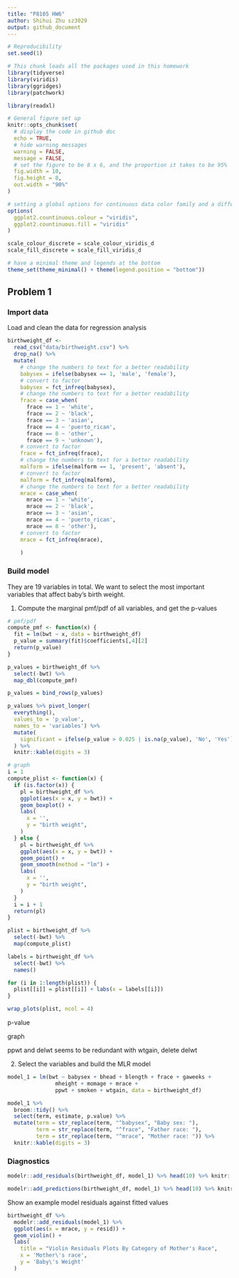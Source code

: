 ```yaml
---
title: "P8105 HW6"
author: Shihui Zhu sz3029
output: github_document
---
```


```r
# Reproducibility
set.seed(1)

# This chunk loads all the packages used in this homework
library(tidyverse)
library(viridis)
library(ggridges)
library(patchwork)

library(readxl)

# General figure set up
knitr::opts_chunk$set(
  # display the code in github doc
  echo = TRUE,
  # hide warning messages
  warning = FALSE,
  message = FALSE,
  # set the figure to be 8 x 6, and the proportion it takes to be 95%
  fig.width = 10,
  fig.height = 8, 
  out.width = "90%"
)

# setting a global options for continuous data color family and a different format to set discrete data to have a color family
options(
  ggplot2.countinuous.colour = "viridis",
  ggplot2.countinuous.fill = "viridis"
)

scale_colour_discrete = scale_colour_viridis_d
scale_fill_discrete = scale_fill_viridis_d

# have a minimal theme and legends at the bottom
theme_set(theme_minimal() + theme(legend.position = "bottom"))
```

## Problem 1

### Import data

Load and clean the data for regression analysis
```r
birthweight_df <- 
  read_csv("data/birthweight.csv") %>%
  drop_na() %>%
  mutate(
    # change the numbers to text for a better readability
    babysex = ifelse(babysex == 1, 'male', 'female'),
    # convert to factor
    babysex = fct_infreq(babysex),
    # change the numbers to text for a better readability
    frace = case_when(
      frace == 1 ~ 'white',
      frace == 2 ~ 'black',
      frace == 3 ~ 'asian',
      frace == 4 ~ 'puerto_rican',
      frace == 8 ~ 'other',
      frace == 9 ~ 'unknown'),
    # convert to factor
    frace = fct_infreq(frace),
    # change the numbers to text for a better readability
    malform = ifelse(malform == 1, 'present', 'absent'),
    # convert to factor
    malform = fct_infreq(malform),
    # change the numbers to text for a better readability
    mrace = case_when(
      mrace == 1 ~ 'white',
      mrace == 2 ~ 'black',
      mrace == 3 ~ 'asian',
      mrace == 4 ~ 'puerto_rican',
      mrace == 8 ~ 'other'),
    # convert to factor
    mrace = fct_infreq(mrace),
    
    )
```

### Build model

They are 19 variables in total. We want to select the most important variables that affect baby's birth weight. 

1. Compute the marginal pmf/pdf of all variables, and get the p-values
```r
# pmf/pdf
compute_pmf <- function(x) {
  fit = lm(bwt ~ x, data = birthweight_df)
  p_value = summary(fit)$coefficients[,4][2]
  return(p_value)
}

p_values = birthweight_df %>%
  select(-bwt) %>%
  map_dbl(compute_pmf)

p_values = bind_rows(p_values)

p_values %>% pivot_longer(
  everything(),
  values_to = 'p_value',
  names_to = 'variables') %>%
  mutate(
    significant = ifelse(p_value > 0.025 | is.na(p_value), 'No', 'Yes')
  ) %>%
  knitr::kable(digits = 3)
```

```r
# graph
i = 1
compute_plist <- function(x) {
  if (is.factor(x)) {
    pl = birthweight_df %>% 
    ggplot(aes(x = x, y = bwt)) +
    geom_boxplot() +
    labs(
      x = '',
      y = "birth weight",
    )
  } else {
    pl = birthweight_df %>% 
    ggplot(aes(x = x, y = bwt)) +
    geom_point() +
    geom_smooth(method = "lm") +
    labs(
      x = '',
      y = "birth weight",
    )
  }
  i = i + 1
  return(pl)
}

plist = birthweight_df %>%
  select(-bwt) %>%
  map(compute_plist)

labels = birthweight_df %>%
  select(-bwt) %>%
  names()

for (i in 1:length(plist)) {
  plist[[i]] = plist[[i]] + labs(x = labels[[i]])
}

wrap_plots(plist, ncol = 4)
```

p-value

graph

ppwt and delwt seems to be redundant with wtgain, delete delwt

2. Select the variables and build the MLR model

```r
model_1 = lm(bwt ~ babysex + bhead + blength + frace + gaweeks + 
               mheight + momage + mrace +
               ppwt + smoken + wtgain, data = birthweight_df)

model_1 %>%
  broom::tidy() %>% 
  select(term, estimate, p.value) %>% 
  mutate(term = str_replace(term, "^babysex", "Baby sex: "),
         term = str_replace(term, "^frace", "Father race: "),
         term = str_replace(term, "^mrace", "Mother race: ")) %>% 
  knitr::kable(digits = 3)
```

### Diagnostics

```r
modelr::add_residuals(birthweight_df, model_1) %>% head(10) %>% knitr::kable(digits = 3)

modelr::add_predictions(birthweight_df, model_1) %>% head(10) %>% knitr::kable(digits = 3)
```

Show an example model residuals against fitted values

```r
birthweight_df %>% 
  modelr::add_residuals(model_1) %>% 
  ggplot(aes(x = mrace, y = resid)) + 
  geom_violin() +
  labs(
    title = "Violin Residuals Plots By Category of Mother's Race",
    x = 'Mother\'s race',
    y = 'Baby\'s Weight'
  )
```



